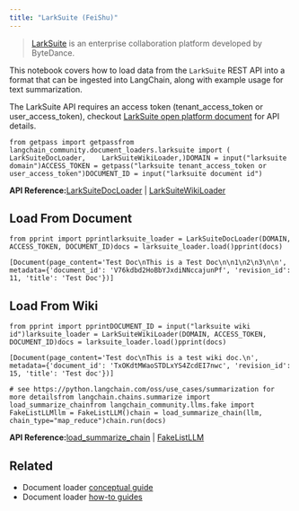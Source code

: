 ```yaml
---
title: "LarkSuite (FeiShu)"
---
```


> [LarkSuite](https://www.larksuite.com/) is an enterprise collaboration platform developed by ByteDance.

This notebook covers how to load data from the `LarkSuite` REST API into a format that can be ingested into LangChain, along with example usage for text summarization.

The LarkSuite API requires an access token (tenant\_access\_token or user\_access\_token), checkout [LarkSuite open platform document](https://open.larksuite.com/document) for API details.

```
from getpass import getpassfrom langchain_community.document_loaders.larksuite import (    LarkSuiteDocLoader,    LarkSuiteWikiLoader,)DOMAIN = input("larksuite domain")ACCESS_TOKEN = getpass("larksuite tenant_access_token or user_access_token")DOCUMENT_ID = input("larksuite document id")
```

**API Reference:**[LarkSuiteDocLoader](https://python.langchain.com/api_reference/community/document_loaders/langchain_community.document_loaders.larksuite.LarkSuiteDocLoader.html) | [LarkSuiteWikiLoader](https://python.langchain.com/api_reference/community/document_loaders/langchain_community.document_loaders.larksuite.LarkSuiteWikiLoader.html)

## Load From Document

```
from pprint import pprintlarksuite_loader = LarkSuiteDocLoader(DOMAIN, ACCESS_TOKEN, DOCUMENT_ID)docs = larksuite_loader.load()pprint(docs)
```

```
[Document(page_content='Test Doc\nThis is a Test Doc\n\n1\n2\n3\n\n', metadata={'document_id': 'V76kdbd2HoBbYJxdiNNccajunPf', 'revision_id': 11, 'title': 'Test Doc'})]
```

## Load From Wiki

```
from pprint import pprintDOCUMENT_ID = input("larksuite wiki id")larksuite_loader = LarkSuiteWikiLoader(DOMAIN, ACCESS_TOKEN, DOCUMENT_ID)docs = larksuite_loader.load()pprint(docs)
```

```
[Document(page_content='Test doc\nThis is a test wiki doc.\n', metadata={'document_id': 'TxOKdtMWaoSTDLxYS4ZcdEI7nwc', 'revision_id': 15, 'title': 'Test doc'})]
```

```
# see https://python.langchain.com/oss/use_cases/summarization for more detailsfrom langchain.chains.summarize import load_summarize_chainfrom langchain_community.llms.fake import FakeListLLMllm = FakeListLLM()chain = load_summarize_chain(llm, chain_type="map_reduce")chain.run(docs)
```

**API Reference:**[load\_summarize\_chain](https://python.langchain.com/api_reference/langchain/chains/langchain.chains.summarize.chain.load_summarize_chain.html) | [FakeListLLM](https://python.langchain.com/api_reference/community/llms/langchain_community.llms.fake.FakeListLLM.html)

## Related

* Document loader [conceptual guide](/oss/concepts/document_loaders)
* Document loader [how-to guides](/oss/how_to/#document-loaders)
